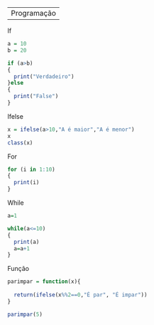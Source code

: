 ------------
Programação
------------



If

```r
a = 10
b = 20

if (a>b)
{
  print("Verdadeiro")
}else
{
  print("False")
}
```

Ifelse

```r
x = ifelse(a>10,"A é maior","A é menor")
x
class(x)
```

For

```r
for (i in 1:10)
{
  print(i)
}
```

While

```r
a=1

while(a<=10)
{
  print(a)
  a=a+1
}
```

Função

```r

parimpar = function(x){
  
  return(ifelse(x%%2==0,"É par", "É impar"))
}

parimpar(5)
```

